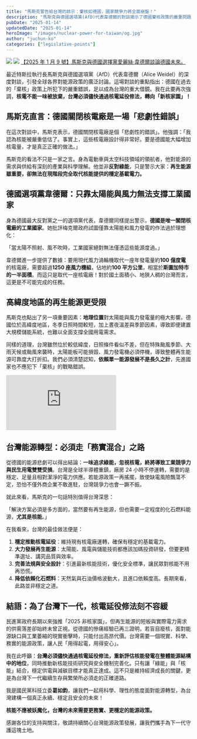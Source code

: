```yaml
---
title: "馬斯克警告給台灣的啟示：棄核如德國，國家競爭力將全面崩盤！"
description: "馬斯克與德國選項黨(AfD)代表韋德爾的對談揭示了德國棄核政策的嚴重問題，台灣必須從中借鏡。文章分析了德國的能源轉型困境，探討了核電在能源結構中的重要性，並呼籲台灣應儘快通過核電延役修法，發展新核技術。"
pubDate: "2025-01-14"
updatedDate: "2025-01-14"
heroImage: "/images/nuclear-power-for-taiwan/og.jpg"
author: "juchun-ko"
categories: ["legislative-points"]
---
```


![](/images/nuclear-power-for-taiwan/e1.jpg)
![](/images/nuclear-power-for-taiwan/e2.jpg)
[【2025 年 1 月 9 號】馬斯克與德國選擇黨愛麗絲·韋德爾談論德國未來。](https://www.youtube.com/watch?v=cvqmBEQO-_E)

最近特斯拉執行長馬斯克與德國選項黨（AfD）代表韋德爾（Alice Weidel）的深度對談，引發全球各界對能源政策的廣泛討論。這場對談的重點指出：德國在過去的「棄核」政策上所犯下的嚴重錯誤，足以成為台灣的重大借鏡。我在此要再次強調，**核電不能一味被放棄，台灣必須儘快通過核電延役修法，轉向「新核家園」！**

## 馬斯克直言：德國關閉核電廠是一場「悲劇性錯誤」

在這次對談中，馬斯克表示，德國關閉核電廠是個「悲劇性的錯誤」。他強調：「我認為核能被嚴重低估了。事實上，這些核電廠設計得非常好。要是德國能大幅增加核電量，才是真正正確的做法。」

馬斯克的看法不只是一家之言。身為電動車與太空科技領域的領航者，他對能源的需求與供給有深刻的產業與科學理解。他並非**反對綠能**，只是警示大家：**再生能源雖重要，卻無法在現階段完全取代核能提供的穩定基載電力。**

## 德國選項黨韋德爾：只靠太陽能與風力無法支撐工業國家

身為德國最大反對黨之一的選項黨代表，韋德爾同樣提出警示，**德國是唯一關閉核電廠的工業國家**。她批評梅克爾政府試圖僅靠太陽能和風力發電的作法過於理想化：

「當太陽不照射、風不吹時，工業國家絕對無法僅憑這些能源度過。」

韋德爾進一步提供了數據：要用現代風力渦輪機取代一座年發電量約**100 億度電**的核電廠，需要超過**1250 座風力機組**，佔地約**100 平方公里**，相當於**斯圖加特市的一半面積**。而這只是取代一座核電廠！對於國土面積小、地狹人稠的台灣而言，這更是不可能完成的任務。

## 高緯度地區的再生能源更受限

馬斯克也點出了另一項重要因素：**地理位置**對太陽能與風力發電量的極大影響。德國位於高緯度地區，冬季日照時間較短，加上晝夜溫差與季節因素，導致即便建置大規模儲能系統，也難以全面支撐全國用電需求。

同樣的道理，台灣雖然位於較低緯度，日照條件看似不差，但在特殊颱風季節、大雨天候或颱風來襲時，太陽能板可能損毀、風力發電機必須停機，導致整體再生能源可靠度大打折扣。我們必須清楚認知，**依賴單一能源發展不是長久之計**，先進國家也不應犯下「棄核」的戰略錯誤。

<iframe
  className="aspect-video w-full max-w-full"
  src="https://www.youtube-nocookie.com/embed/cvqmBEQO-_E"
  title="YouTube video player"
  frameborder="0"
  allow="accelerometer; autoplay; clipboard-write; encrypted-media; gyroscope; picture-in-picture; web-share"
  referrerpolicy="strict-origin-when-cross-origin"
  allowfullscreen
></iframe>

## 台灣能源轉型：必須走「務實混合」之路

從德國的能源悲劇可以得出結論：**一味追求綠能，忽視核電，終將導致工業競爭力與民生用電雙雙受損**。台灣是全球半導體重鎮，廠房 24 小時不停運轉，需要的是穩定、足量且相對潔淨的電力供應。若能源政策一再搖擺，致使缺電風險飄蕩不定，恐怕不僅外商企業不敢進駐，台灣競爭力也會一蹶不振。

就此來看，馬斯克的一句話特別值得台灣深思：

「解決方案必須是多方面的，當然要有再生能源，但也需要一定程度的化石燃料能源，**尤其是核能**。」

在我看來，台灣的最佳做法便是：

1. **穩定推動核電延役**：維持現有核電廠運轉，確保有穩定的基載電力。
2. **大力發展再生能源**：太陽能、風電與儲能技術都應該加碼投資研發，但要更精準選址、講究品質與效率。
3. **完善法規與安全設計**：引進最新核能技術，優化安全標準，讓民眾對核能不用再恐慌。
4. **降低依賴化石燃料**：天然氣與石油價格波動大，且進口依賴度高。長期來看，此路並非穩定之道。

## 結語：為了台灣下一代，核電延役修法刻不容緩

民進黨政府長期以來強推「2025 非核家園」，但再生能源的短板與實際電力需求的供需落差卻始終未曾正視。從德國的慘痛經驗已再三證明，若盲目廢核，面對能源缺口與工業萎縮的現實衝擊時，只能付出高昂代價。台灣需要一個現實、科學、務實的能源政策，讓人民「用得起電，用得安心」。

我在此呼籲：**台灣必須儘快通過核電延役修法，重新評估核能發電在整體能源結構中的地位**，同時推動新核能技術研究與安全機制完善化。只有讓「綠能」與「核能」結合，穩定供電與減碳目標才能真正達成。這不只是維持經濟成長的關鍵，更是為台灣下一代繼續生存與繁榮所必須走的正確道路。

我是國民黨科技立委**葛如鈞**，讓我們一起用科學、理性的態度面對能源轉型，為台灣建構一個真正永續、穩定且安全的未來！

**核能不應被妖魔化，台灣的未來需要更務實、更穩定的能源政策。**

感謝各位的支持與關注，敬請持續關心台灣能源政策發展，讓我們攜手為下一代守護這塊土地。
